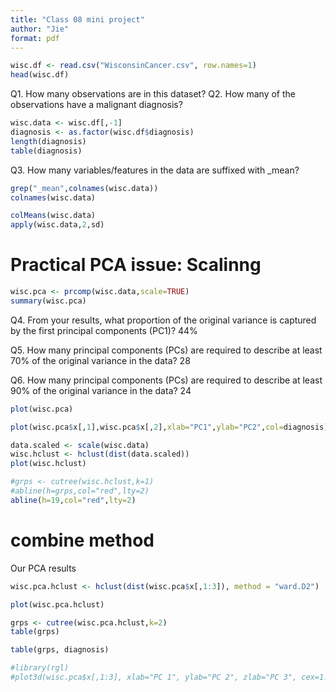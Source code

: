 ```yaml
---
title: "Class 08 mini project"
author: "Jie"
format: pdf
---
```


```r
wisc.df <- read.csv("WisconsinCancer.csv", row.names=1)
head(wisc.df)
```

Q1. How many observations are in this dataset?
Q2. How many of the observations have a malignant diagnosis?

```r
wisc.data <- wisc.df[,-1]
diagnosis <- as.factor(wisc.df$diagnosis)
length(diagnosis)
table(diagnosis)
```
Q3. How many variables/features in the data are suffixed with _mean?

```r
grep("_mean",colnames(wisc.data))
colnames(wisc.data)
```

```r
colMeans(wisc.data)
apply(wisc.data,2,sd)
```

# Practical PCA issue: Scalinng

```r
wisc.pca <- prcomp(wisc.data,scale=TRUE)
summary(wisc.pca)
```
Q4. From your results, what proportion of the original variance is captured by the first principal components (PC1)?
44%

Q5. How many principal components (PCs) are required to describe at least 70% of the original variance in the data?
28

Q6. How many principal components (PCs) are required to describe at least 90% of the original variance in the data?
24

```r
plot(wisc.pca)
```

```r
plot(wisc.pca$x[,1],wisc.pca$x[,2],xlab="PC1",ylab="PC2",col=diagnosis)
```


```r
data.scaled <- scale(wisc.data)
wisc.hclust <- hclust(dist(data.scaled))
plot(wisc.hclust)

#grps <- cutree(wisc.hclust,k=1)
#abline(h=grps,col="red",lty=2)
abline(h=19,col="red",lty=2)
```

# combine method

Our PCA results
```r
wisc.pca.hclust <- hclust(dist(wisc.pca$x[,1:3]), method = "ward.D2")
```


```r
plot(wisc.pca.hclust)
```

```r
grps <- cutree(wisc.pca.hclust,k=2)
table(grps)
```

```r
table(grps, diagnosis)
```

```r
#library(rgl)
#plot3d(wisc.pca$x[,1:3], xlab="PC 1", ylab="PC 2", zlab="PC 3", cex=1.5, size=1, type="s", col=grps)
```


